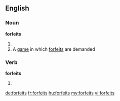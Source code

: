 ==English==

===Noun===
'''forfeits'''

# {{plural of|[[forfeit]]}}
# A [[game]] in which [[forfeit]]s are demanded

===Verb===
'''forfeits'''

# {{third-person singular of|[[forfeit]]}}

[[de:forfeits]]
[[fr:forfeits]]
[[hu:forfeits]]
[[my:forfeits]]
[[vi:forfeits]]